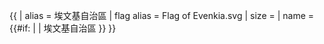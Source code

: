 {{ {{{1<noinclude>|country showdata</noinclude>}}}
| alias = 埃文基自治區
| flag alias = Flag of Evenkia.svg
| size = {{{size|}}}
| name = {{#if: {{{name|}}} | {{{name|}}} | 埃文基自治區 }}
}}